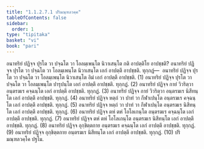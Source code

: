 ```yaml
---
title: "1.1.2.7.1 ปริมณฺฑลวคฺค"
tableOfContents: false
sidebar:
  order: 1
type: "tipitaka"
basket: "vi"
book: "pari"
---
```



<DynamicBreadcrumb />

<Division number="175" book="pari">

<Paragraph number="491" book="pari">
อนาทริยํ ปฏิจฺจ ปุรโต วา ปจฺฉโต วา โอลมฺเพนฺโต นิวาเสนฺโต กติ อาปตฺติโย อาปชฺชติ? อนาทริยํ ปฏิจฺจ ปุรโต วา ปจฺฉโต วา โอลมฺเพนฺโต นิวาเสนฺโต เอกํ อาปตฺตึ อาปชฺชติ. ทุกฺกฏํ—  อนาทริยํ ปฏิจฺจ ปุรโต วา ปจฺฉโต วา โอลมฺเพนฺโต นิวาเสนฺโต อิมํ เอกํ อาปตฺตึ อาปชฺชติ. (1)
</Paragraph>

<Paragraph number="492" book="pari">
อนาทริยํ ปฏิจฺจ ปุรโต วา ปจฺฉโต วา โอลมฺเพนฺโต ปารุปนฺโต เอกํ อาปตฺตึ อาปชฺชติ. ทุกฺกฏํ. (2)
</Paragraph>

<Paragraph number="493" book="pari">
อนาทริยํ ปฏิจฺจ กายํ วิวริตฺวา อนฺตรฆเร คจฺฉนฺโต เอกํ อาปตฺตึ อาปชฺชติ. ทุกฺกฏํ. (3)
</Paragraph>

<Paragraph number="494" book="pari">
อนาทริยํ ปฏิจฺจ กายํ วิวริตฺวา อนฺตรฆเร นิสีทนฺโต เอกํ อาปตฺตึ อาปชฺชติ. ทุกฺกฏํ. (4)
</Paragraph>

<Paragraph number="495" book="pari">
อนาทริยํ ปฏิจฺจ หตฺถํ วา ปาทํ วา กีฬาเปนฺโต อนฺตรฆเร คจฺฉนฺโต เอกํ อาปตฺตึ อาปชฺชติ. ทุกฺกฏํ. (5)
</Paragraph>

<Paragraph number="496" book="pari">
อนาทริยํ ปฏิจฺจ หตฺถํ วา ปาทํ วา กีฬาเปนฺโต อนฺตรฆเร นิสีทนฺโต เอกํ อาปตฺตึ อาปชฺชติ. ทุกฺกฏํ. (6)
</Paragraph>

<Paragraph number="497" book="pari">
อนาทริยํ ปฏิจฺจ ตหํ ตหํ โอโลเกนฺโต อนฺตรฆเร คจฺฉนฺโต เอกํ อาปตฺตึ อาปชฺชติ. ทุกฺกฏํ. (7)
</Paragraph>

<Paragraph number="498" book="pari">
อนาทริยํ ปฏิจฺจ ตหํ ตหํ โอโลเกนฺโต อนฺตรฆเร นิสีทนฺโต เอกํ อาปตฺตึ อาปชฺชติ. ทุกฺกฏํ. (8)
</Paragraph>

<Paragraph number="499" book="pari">
อนาทริยํ ปฏิจฺจ อุกฺขิตฺตกาย อนฺตรฆเร คจฺฉนฺโต เอกํ อาปตฺตึ อาปชฺชติ. ทุกฺกฏํ. (9)
</Paragraph>

<Paragraph number="500" book="pari">
อนาทริยํ ปฏิจฺจ อุกฺขิตฺตกาย อนฺตรฆเร นิสีทนฺโต เอกํ อาปตฺตึ อาปชฺชติ. ทุกฺกฏํ. (10)

</Paragraph>
</Division>

<Paragraph number="501" type="center" book="pari">
ปริมณฺฑลวคฺโค ปฐโม.
</Paragraph>